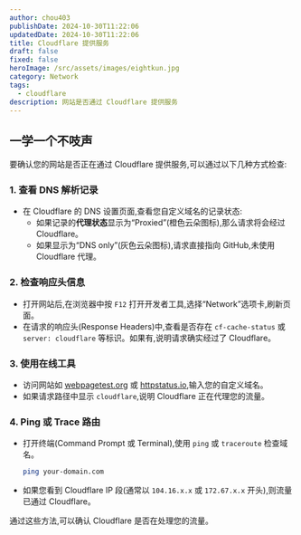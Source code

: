 ```yaml
---
author: chou403
publishDate: 2024-10-30T11:22:06
updatedDate: 2024-10-30T11:22:06
title: Cloudflare 提供服务
draft: false
fixed: false
heroImage: /src/assets/images/eightkun.jpg
category: Network
tags:
  - cloudflare
description: 网站是否通过 Cloudflare 提供服务
---
```


## 一学一个不吱声

要确认您的网站是否正在通过 Cloudflare 提供服务,可以通过以下几种方式检查:

### 1. **查看 DNS 解析记录**

- 在 Cloudflare 的 DNS 设置页面,查看您自定义域名的记录状态:
  - 如果记录的**代理状态**显示为“Proxied”(橙色云朵图标),那么请求将会经过 Cloudflare。
  - 如果显示为“DNS only”(灰色云朵图标),请求直接指向 GitHub,未使用 Cloudflare 代理。

### 2. **检查响应头信息**

- 打开网站后,在浏览器中按 `F12` 打开开发者工具,选择“Network”选项卡,刷新页面。
- 在请求的响应头(Response Headers)中,查看是否存在 `cf-cache-status` 或 `server: cloudflare` 等标识。如果有,说明请求确实经过了 Cloudflare。

### 3. **使用在线工具**

- 访问网站如 [webpagetest.org](https://www.webpagetest.org/) 或 [httpstatus.io](https://httpstatus.io/),输入您的自定义域名。
- 如果请求路径中显示 `cloudflare`,说明 Cloudflare 正在代理您的流量。

### 4. **Ping 或 Trace 路由**

- 打开终端(Command Prompt 或 Terminal),使用 `ping` 或 `traceroute` 检查域名。
  ```bash
  ping your-domain.com
  ```
- 如果您看到 Cloudflare IP 段(通常以 `104.16.x.x` 或 `172.67.x.x` 开头),则流量已通过 Cloudflare。

通过这些方法,可以确认 Cloudflare 是否在处理您的流量。
